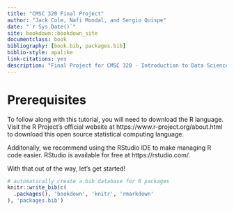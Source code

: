 ```yaml
--- 
title: "CMSC 320 Final Project"
author: "Jack Cole, Nafi Mondal, and Sergio Quispe"
date: "`r Sys.Date()`"
site: bookdown::bookdown_site
documentclass: book
bibliography: [book.bib, packages.bib]
biblio-style: apalike
link-citations: yes
description: "Final Project for CMSC 320 - Introduction to Data Science."
---
```


# Prerequisites

To follow along with this tutorial, you will need to download the R language. Visit the R Project's official website at https://www.r-project.org/about.html to download this open source statistical computing language.

Additonally, we recommend using the RStudio IDE to make managing R code easier. RStudio is available for free at https://rstudio.com/.

With that out of the way, let's get started!

```r
# automatically create a bib database for R packages
knitr::write_bib(c(
  .packages(), 'bookdown', 'knitr', 'rmarkdown'
), 'packages.bib')
```
